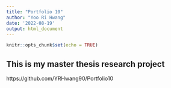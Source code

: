 ```yaml
---
title: "Portfolio 10"
author: "Yoo Ri Hwang"
date: '2022-08-19'
output: html_document
---
```


```r
knitr::opts_chunk$set(echo = TRUE)
```

## This is my master thesis research project
https://github.com/YRHwang90/Portfolio10